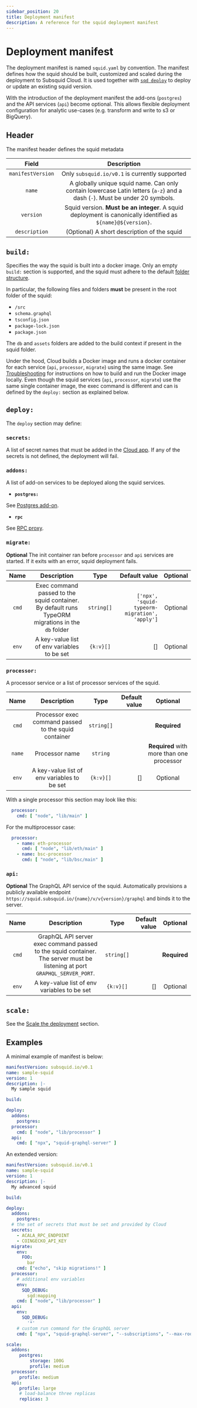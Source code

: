```yaml
---
sidebar_position: 20
title: Deployment manifest
description: A reference for the squid deployment manifest
---
```


# Deployment manifest

The deployment manifest is named `squid.yaml` by convention. The manifest defines how the squid should be built, customized and scaled during the deployment to Subsquid Cloud. It is used together with [`sqd deploy`](/squid-cli/deploy) to deploy or update an existing squid version.

With the introduction of the deployment manifest the add-ons (`postgres`) and the API services (`api`) become optional. This allows flexible deployment configuration for analytic use-cases (e.g. transform and write to s3 or BigQuery).

## Header

The manifest header defines the squid metadata

| Field                    |      Description                         |
|:-----------------------:|:---------------------------------------------:|
| `manifestVersion`        | Only `subsquid.io/v0.1` is currently supported     |
| `name` | A globally unique squid name. Can only contain lowercase Latin letters (`a-z`) and a dash (`-`). Must be under 20 symbols. |
| `version`                 | Squid version. **Must be an integer**. A squid deployment is canonically identified as `${name}@${version}`.  |
| `description`  | (Optional) A short description of the squid  |

## `build:`

Specifies the way the squid is built into a docker image. Only an empty `build:` section is supported, and the squid must adhere
to the default [folder structure](/basics/squid-structure).

In particular, the following files and folders **must** be present in the root folder of the squid:

- `/src`
- `schema.graphql`
- `tsconfig.json`
- `package-lock.json`
- `package.json`

The `db` and `assets` folders are added to the build context if present in the squid folder.

Under the hood, Cloud builds a Docker image and runs a docker container for each service (`api`, `processor`, `migrate`) using the same image.
See [Troubleshooting](/deploy-squid/troubleshooting/#local-build) for instructions on how to build and run the Docker image locally.
Even though the squid services (`api`, `processor`, `migrate`) use the same single container image, the exec command is different and can is defined by the `deploy:` section as explained below.

## `deploy:`

The `deploy` section may define:

### `secrets:`

A list of secret names that must be added in the [Cloud app](https://app.subsquid.io). If any of the secrets is not defined, the deployment will fail.

### `addons:`

A list of add-on services to be deployed along the squid services.

- **`postgres:`**

See [Postgres add-on](../pg-addon).

- **`rpc`**

See [RPC proxy](../rpc-proxy).

### `migrate:`

**Optional** The init container ran before `processor` and `api` services are started. If it exits with an error, squid deployment fails.

| Name        | Description                                           | Type          | Default value         |         Optional   |
|:-----------:|:-----------------------------------------------------:|:-------------:|----------------------:|:------------------:|
| `cmd`       | Exec command passed to the squid container. By default runs TypeORM migrations in the `db` folder  |  `string[]`   | `['npx', 'squid-typeorm-migration', 'apply']` |   Optional   |
| `env`       | A key-value list of env variables to be set           |  `{k:v}[]`    |       []               | Optional                |


### `processor:`

A processor service or a list of processor services of the squid.

| Name        | Description                                           | Type          | Default value         |         Optional                            |
|:-----------:|:-----------------------------------------------------:|:-------------:|----------------------:|:-------------------------------------------:|
| `cmd`       | Processor exec command passed to the squid container  |  `string[]`   |                       |   **Required**                              |
| `name`      | Processor name                                        |  `string`     |                       |   **Required** with more than one processor |
| `env`       | A key-value list of env variables to be set           |  `{k:v}[]`    |   []                  |   Optional                                  |

With a single processor this section may look like this:
```yaml
  processor:
    cmd: [ "node", "lib/main" ]
```
For the multiprocessor case:
```yaml
  processor:
    - name: eth-processor
      cmd: [ "node", "lib/eth/main" ]
    - name: bsc-processor
      cmd: [ "node", "lib/bsc/main" ]
```

### `api:`

**Optional** The GraphQL API service of the squid. Automatically provisions a publicly available endpoint `https://squid.subsquid.io/{name}/v/v{version}/graphql` and binds it to the server.

| Name        | Description                                                             | Type          | Default value         | Optional           |
|:-----------:|:-----------------------------------------------------------------------:|:-------------:|----------------------:|:------------------:|
| `cmd`       | GraphQL API server exec command passed to the squid container. The server must be listening at port `GRAPHQL_SERVER_PORT`. |  `string[]` |    |   **Required**     |
| `env`       | A key-value list of env variables to be set                             |  `{k:v}[]`    |  []                   |   Optional         |

## `scale:`

See the [Scale the deployment](/deploy-squid/scale) section.

## Examples

A minimal example of manifest is below:

```yaml title="squid.yaml"
manifestVersion: subsquid.io/v0.1
name: sample-squid
version: 1
description: |-
  My sample squid

build: 

deploy:
  addons:
    postgres: 
  processor:
    cmd: [ "node", "lib/processor" ]
  api:
    cmd: [ "npx", "squid-graphql-server" ]
```

An extended version:

```yaml title="squid.yaml"
manifestVersion: subsquid.io/v0.1
name: sample-squid
version: 1
description: |-
  My advanced squid

build: 

deploy:
  addons:
    postgres: 
  # the set of secrets that must be set and provided by Cloud
  secrets:
    - ACALA_RPC_ENDPOINT
    - COINGECKO_API_KEY
  migrate:
    env:
      FOO: 
        bar
    cmd: ["echo", "skip migrations!" ]
  processor:
    # additional env variables
    env:
      SQD_DEBUG: 
        sqd:mapping
    cmd: [ "node", "lib/processor" ]
  api:
    env:
      SQD_DEBUG: 
        '*'
    # custom run command for the GraphQL server
    cmd: [ "npx", "squid-graphql-server", "--subscriptions", "--max-root-fields", "10", "--sql-statement-timeout", "1000" ]

scale:
  addons:
     postgres:
         storage: 100G
         profile: medium
  processor:
     profile: medium
  api:
     profile: large
     # load-balance three replicas
     replicas: 3
```





